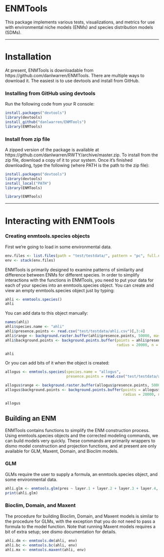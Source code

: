 ENMTools
======================
This package implements various tests, visualizations, and metrics for use with environmental niche models (ENMs) and species distribution models (SDMs). 

-----

# Installation

At present, ENMTools is downloadable from https://github.com/danlwarren/ENMTools.  There are multiple ways to download it.  The easiest is to use devtools and install from GitHub.

### Installing from GitHub using devtools
Run the following code from your R console:

```r
install.packages("devtools")
library(devtools)
install_github("danlwarren/ENMTools")
library(ENMTools)
```

### Install from zip file

A zipped version of the package is available at https://github.com/danlwarren/RWTY/archive/master.zip.  To install from the zip file, download a copy of it to your system.  Once it's finished downloading, type the following (where PATH is the path to the zip file):

```r
install.packages("devtools")
library(devtools)
install_local("PATH")
library(ENMTools)
```


```r
library(ENMTools)
```

-----


# Interacting with ENMTools

### Creating enmtools.species objects

First we're going to load in some environmental data.
```r
env.files <- list.files(path = "test/testdata/", pattern = "pc", full.names = TRUE)
env <- stack(env.files)
```

ENMTools is primarily designed to examine patterns of similarity and difference between ENMs for different species.  In order to simplify interactions with the functions in ENMTools, you need to put your data for each of your species into an enmtools.species object.  You can create and view an empty enmtools.species object just by typing:

```r
ahli <- enmtools.species()
ahli
```

You can add data to this object manually:
```r
names(ahli)
ahli$species.name <- "ahli"
ahli$presence.points <- read.csv("test/testdata/ahli.csv")[,3:4]
ahli$range <- background.raster.buffer(ahli$presence.points, 50000, mask = env)
ahli$background.points <- background.points.buffer(points = ahli$presence.points,
                                                   radius = 20000, n = 1000, mask = env[[1]])

ahli
```


Or you can add bits of it when the object is created:
```r
allogus <- enmtools.species(species.name = "allogus", 
                            presence.points = read.csv("test/testdata/allogus.csv")[,3:4])

allogus$range <- background.raster.buffer(allogus$presence.points, 50000, mask = env)
allogus$background.points <- background.points.buffer(points = allogus$presence.points,
                                                      radius = 20000, n = 1000, mask = env[[1]])

allogus
```


## Building an ENM

ENMTools contains functions to simplify the ENM construction process.  Using enmtools.species objects and the corrected modeling commands, we can build models very quickly.  These commands are primarily wrappers to dismo model construction and projection functions, and at present are only available for GLM, Maxent, Domain, and Bioclim models.

### GLM

GLMs require the user to supply a formula, an enmtools.species object, and some environmental data.
```r
ahli.glm <- enmtools.glm(pres ~ layer.1 + layer.2 + layer.3 + layer.4, ahli, env)
print(ahli.glm)
```

### Bioclim, Domain, and Maxent

The procedure for building Bioclim, Domain, and Maxent models is similar to the procedure for GLMs, with the exception that you do not need to pass a formula to the model function.  Note that running Maxent models requires a bit of extra setup; see dismo documentation for details.

```r
ahli.dm <- enmtools.dm(ahli, env)
ahli.bc <- enmtools.bc(ahli, env)
ahli.mx <- enmtools.maxent(ahli, env)
```

